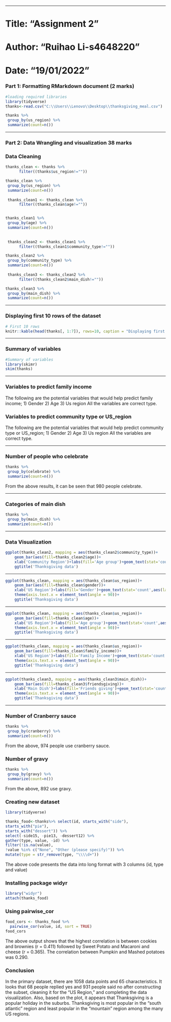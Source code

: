 ----------------------------------------------------------------------------------------------------------------
# Title: "Assignment 2"
# Author: "Ruihao Li-s4648220"
# Date: "19/01/2022"

### Part 1: Formatting RMarkdown document (2 marks)


```r
#loading required libraries
library(tidyverse)
thanks<-read.csv("C:\\Users\\Lenovo\\Desktop\\thanksgiving_meal.csv")

thanks %>%
 group_by(us_region) %>%
 summarize(count=n())

```

***

### Part 2: Data Wrangling and visualization 38 marks

### Data Cleaning


```r
thanks_clean <- thanks %>%
      filter((thanks$us_region!=""))

thanks_clean %>%
 group_by(us_region) %>%
 summarize(count=n())
 
 thanks_clean1 <- thanks_clean %>%
      filter((thanks_clean$age!=""))


thanks_clean1 %>%
 group_by(age) %>%
 summarize(count=n())
 
 
 thanks_clean2 <- thanks_clean1 %>%
      filter((thanks_clean1$community_type!=""))

thanks_clean2 %>%
 group_by(community_type) %>%
 summarize(count=n())
 
 thanks_clean3 <- thanks_clean2 %>%
      filter((thanks_clean2$main_dish!=""))

thanks_clean3 %>%
 group_by(main_dish) %>%
 summarize(count=n())

```

***

### Displaying first 10 rows of the dataset

```r
# First 10 rows
knitr::kable(head(thanks[, 1:7]), rows=10, caption = "Displaying first 10 rows")

```

***

### Summary of variables

```r
#Summary of variables
library(skimr)
skim(thanks) 

```

***
### Variables to predict family income

The following are the potential variables that would help predict family income;
1) Gender
2) Age
3) Us region
All the variables are correct type.

### Variables to predict community type or US_region

The following are the potential variables that would help predict community type or US_region;
1) Gender
2) Age
3) Us region
All the variables are correct type.

***
### Number of people who celebrate

```r
thanks %>%
 group_by(celebrate) %>%
 summarize(count=n())

```

From the above results, it can be seen that 980 people celebrate.

***
### Categories of main dish

```r
thanks %>%
 group_by(main_dish) %>%
 summarize(count=n())

```

***


### Data Visualization


```r
ggplot(thanks_clean2, mapping = aes(thanks_clean2$community_type))+
    geom_bar(aes(fill=thanks_clean2$age))+
    xlab('Community Region')+labs(fill='Age group')+geom_text(stat='count',aes(label = ..count..,y=..count..),vjust=-0.2)+
    ggtitle('Thanksgiving data')

```

***


```r
ggplot(thanks_clean, mapping = aes(thanks_clean$us_region))+
    geom_bar(aes(fill=thanks_clean$gender))+
    xlab('US Region')+labs(fill='Gender')+geom_text(stat='count',aes(label = ..count..,y=..count..),vjust=-0.2)+
    theme(axis.text.x = element_text(angle = 90))+
    ggtitle('Thanksgiving data')

```

***


```r
ggplot(thanks_clean, mapping = aes(thanks_clean$us_region))+
    geom_bar(aes(fill=thanks_clean$age))+
    xlab('US Region')+labs(fill='Age group')+geom_text(stat='count',aes(label = ..count..,y=..count..),vjust=-0.2)+
    theme(axis.text.x = element_text(angle = 90))+
    ggtitle('Thanksgiving data')

```

***


```r
ggplot(thanks_clean, mapping = aes(thanks_clean$us_region))+
    geom_bar(aes(fill=thanks_clean$family_income))+
    xlab('US Region')+labs(fill='Family Income')+geom_text(stat='count',aes(label = ..count..,y=..count..),vjust=-0.2)+
    theme(axis.text.x = element_text(angle = 90))+
    ggtitle('Thanksgiving data')

```

***


```r
ggplot(thanks_clean3, mapping = aes(thanks_clean3$main_dish))+
    geom_bar(aes(fill=thanks_clean3$friendsgiving))+
    xlab('Main Dish')+labs(fill='Friends giving')+geom_text(stat='count',aes(label = ..count..,y=..count..),vjust=-0.2)+
    theme(axis.text.x = element_text(angle = 90))+
    ggtitle('Thanksgiving data')

```

***

### Number of Cranberry sauce

```r
thanks %>%
 group_by(cranberry) %>%
 summarize(count=n())

```

From the above, 974 people use cranberry sauce.

### Number of gravy

```r
thanks %>%
 group_by(gravy) %>%
 summarize(count=n())

```

From the above, 892 use gravy.

### Creating new dataset

```r
library(tidyverse)

thanks_food<-thanks%>% select(id, starts_with("side"),
starts_with("pie"),
starts_with("dessert")) %>%
select(-side15, -pie13, -dessert12) %>%
gather(type, value, -id) %>%
filter(!is.na(value),
!value %in% c("None", "Other (please specify)")) %>%
mutate(type = str_remove(type, "\\\\d+"))

```

The above code presents the data into long format with 3 columns (id, type and value)

### Installing package widyr

```r
library("widyr")
attach(thanks_food)

```

### Using pairwise_cor

```r
food_cors <- thanks_food %>%
  pairwise_cor(value, id, sort = TRUE)
food_cors
```

The above output shows that the highest correlation is between cookies and brownies (r = 0.411) followed by Sweet Potato and Macaroni and cheese (r = 0.365). The correlation between Pumpkin and Mashed potatoes was 0.290.


### Conclusion

In the primary dataset, there are 1058 data points and 65 characteristics. It looks that 68 people replied yes and 931 people said no after constructing the subset, cleaning it for the "US Region," and completing the data visualization. Also, based on the plot, it appears that Thanksgiving is a popular holiday in the suburbs. Thanksgiving is most popular in the "south atlantic" region and least popular in the "mountain" region among the many US regions.
